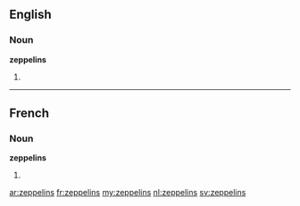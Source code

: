 ==English==

===Noun===
'''zeppelins'''

# {{plural of|zeppelin}}

----

==French==

===Noun===
'''zeppelins''' {{m}}

# {{plural of|zeppelin|lang=fr}}

[[ar:zeppelins]]
[[fr:zeppelins]]
[[my:zeppelins]]
[[nl:zeppelins]]
[[sv:zeppelins]]